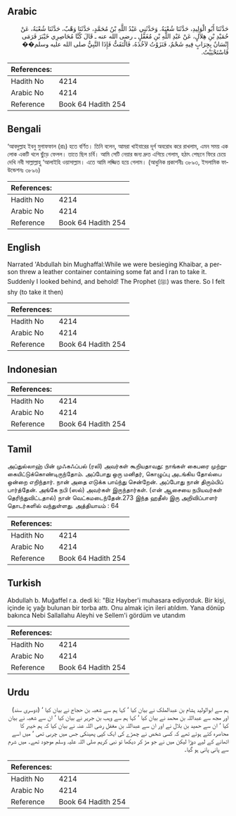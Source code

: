 ## Arabic


<div dir="rtl" lang="ar" style={{fontSize:'larger',backgroundColor:'#f8f9fa',padding:20}}>
حَدَّثَنَا أَبُو الْوَلِيدِ، حَدَّثَنَا شُعْبَةُ‏.‏ وَحَدَّثَنِي عَبْدُ اللَّهِ بْنُ مُحَمَّدٍ، حَدَّثَنَا وَهْبٌ، حَدَّثَنَا شُعْبَةُ، عَنْ حُمَيْدِ بْنِ هِلاَلٍ، عَنْ عَبْدِ اللَّهِ بْنِ مُغَفَّلٍ ـ رضى الله عنه ـ قَالَ كُنَّا مُحَاصِرِي خَيْبَرَ فَرَمَى إِنْسَانٌ بِجِرَابٍ فِيهِ شَحْمٌ، فَنَزَوْتُ لآخُذَهُ، فَالْتَفَتُّ فَإِذَا النَّبِيُّ صلى الله عليه وسلم�� فَاسْتَحْيَيْتُ‏.‏
</div>
<div style={{backgroundColor:'#f8f9fa',padding:20, marginBottom: 10}}><table> <thead> <tr> <th>References:</th> <th></th> </tr> </thead> <tbody><tr><td>Hadith No</td><td>4214</td></tr><tr><td>Arabic No</td><td>4214</td></tr><tr><td>Reference</td><td>Book 64 Hadith 254</td></tr></tbody></table></div>

## Bengali


<div dir="ltr" lang="bn" style={{fontSize:'larger',backgroundColor:'#f8f9fa',padding:20}}>
‘আবদুল্লাহ ইবনু মুগাফফাল (রাঃ) হতে বর্ণিত। তিনি বলেন, আমরা খাইবারের দূর্গ অবরোধ করে রাখলাম, এমন সময় এক লোক একটি থলে ছুঁড়ে ফেলল। তাতে ছিল চর্বি। আমি সেটি নেয়ার জন্য দ্রুত এগিয়ে গেলাম, হঠাৎ পেছনে ফিরে চেয়ে দেখি নবী সাল্লাল্লাহু ‘আলাইহি ওয়াসাল্লাম। এতে আমি লজ্জিত হয়ে গেলাম। (আধুনিক প্রকাশনীঃ ৩৮৯৩, ইসলামিক ফাউন্ডেশনঃ ৩৮৯৬)
</div>
<div style={{backgroundColor:'#f8f9fa',padding:20, marginBottom: 10}}><table> <thead> <tr> <th>References:</th> <th></th> </tr> </thead> <tbody><tr><td>Hadith No</td><td>4214</td></tr><tr><td>Arabic No</td><td>4214</td></tr><tr><td>Reference</td><td>Book 64 Hadith 254</td></tr></tbody></table></div>

## English


<div dir="ltr" lang="en" style={{fontSize:'larger',backgroundColor:'#f8f9fa',padding:20}}>
Narrated 'Abdullah bin Mughaffal:While we were besieging Khaibar, a person threw a leather container containing some fat and I ran to take it. Suddenly I looked behind, and behold! The Prophet (ﷺ) was there. So I felt shy (to take it then)
</div>
<div style={{backgroundColor:'#f8f9fa',padding:20, marginBottom: 10}}><table> <thead> <tr> <th>References:</th> <th></th> </tr> </thead> <tbody><tr><td>Hadith No</td><td>4214</td></tr><tr><td>Arabic No</td><td>4214</td></tr><tr><td>Reference</td><td>Book 64 Hadith 254</td></tr></tbody></table></div>

## Indonesian


<div dir="ltr" lang="id" style={{fontSize:'larger',backgroundColor:'#f8f9fa',padding:20}}>

</div>
<div style={{backgroundColor:'#f8f9fa',padding:20, marginBottom: 10}}><table> <thead> <tr> <th>References:</th> <th></th> </tr> </thead> <tbody><tr><td>Hadith No</td><td>4214</td></tr><tr><td>Arabic No</td><td>4214</td></tr><tr><td>Reference</td><td>Book 64 Hadith 254</td></tr></tbody></table></div>

## Tamil


<div dir="ltr" lang="ta" style={{fontSize:'larger',backgroundColor:'#f8f9fa',padding:20}}>
அப்துல்லாஹ் பின் முஃகஃப்பல் (ரலி) அவர்கள் கூறியதாவது: நாங்கள் கைபரை முற்றுகையிட்டுக்கொண்டிருந்தோம். அப்போது ஒரு மனிதர், கொழுப்பு அடங்கிய தோல்பை ஒன்றை எறிந்தார். நான் அதை எடுக்க பாய்ந்து சென்றேன். அப்போது நான் திரும்பிப் பார்த்தேன். அங்கே நபி (ஸல்) அவர்கள் இருந்தார்கள். (என் ஆசையை நபியவர்கள் தெரிந்துவிட்டதால்) நான் வெட்கமடைந்தேன்.273 இந்த ஹதீஸ் இரு அறிவிப்பாளர் தொடர்களில் வந்துள்ளது. அத்தியாயம் : 64
</div>
<div style={{backgroundColor:'#f8f9fa',padding:20, marginBottom: 10}}><table> <thead> <tr> <th>References:</th> <th></th> </tr> </thead> <tbody><tr><td>Hadith No</td><td>4214</td></tr><tr><td>Arabic No</td><td>4214</td></tr><tr><td>Reference</td><td>Book 64 Hadith 254</td></tr></tbody></table></div>

## Turkish


<div dir="ltr" lang="tr" style={{fontSize:'larger',backgroundColor:'#f8f9fa',padding:20}}>
Abdullah b. Muğaffel r.a. dedi ki: "Biz Hayber'i muhasara ediyorduk. Bir kişi, içinde iç yağı bulunan bir torba attı. Onu almak için ileri atıldım. Yana dönüp bakınca Nebi Sallallahu Aleyhi ve Sellem'i gördüm ve utandım
</div>
<div style={{backgroundColor:'#f8f9fa',padding:20, marginBottom: 10}}><table> <thead> <tr> <th>References:</th> <th></th> </tr> </thead> <tbody><tr><td>Hadith No</td><td>4214</td></tr><tr><td>Arabic No</td><td>4214</td></tr><tr><td>Reference</td><td>Book 64 Hadith 254</td></tr></tbody></table></div>

## Urdu


<div dir="rtl" lang="ur" style={{fontSize:'larger',backgroundColor:'#f8f9fa',padding:20}}>
ہم سے ابوالولید ہشام بن عبدالملک نے بیان کیا ‘ کہا ہم سے شعبہ بن حجاج نے بیان کیا ‘ (دوسری سند) اور مجھ سے عبداللہ بن محمد نے بیان کیا ‘ کہا ہم سے وہب بن جریر نے بیان کیا ‘ ان سے شعبہ نے بیان کیا ‘ ان سے حمید بن بلال نے اور ان سے عبداللہ بن مغفل رضی اللہ عنہ نے بیان کیا کہ ہم خیبر کا محاصرہ کئے ہوئے تھے کہ کسی شخص نے چمڑے کی ایک کپی پھینکی جس میں چربی تھی ‘ میں اسے اٹھانے کے لیے دوڑا لیکن میں نے جو مڑ کر دیکھا تو نبی کریم صلی اللہ علیہ وسلم موجود تھے۔ میں شرم سے پانی پانی ہو گیا۔
</div>
<div style={{backgroundColor:'#f8f9fa',padding:20, marginBottom: 10}}><table> <thead> <tr> <th>References:</th> <th></th> </tr> </thead> <tbody><tr><td>Hadith No</td><td>4214</td></tr><tr><td>Arabic No</td><td>4214</td></tr><tr><td>Reference</td><td>Book 64 Hadith 254</td></tr></tbody></table></div>